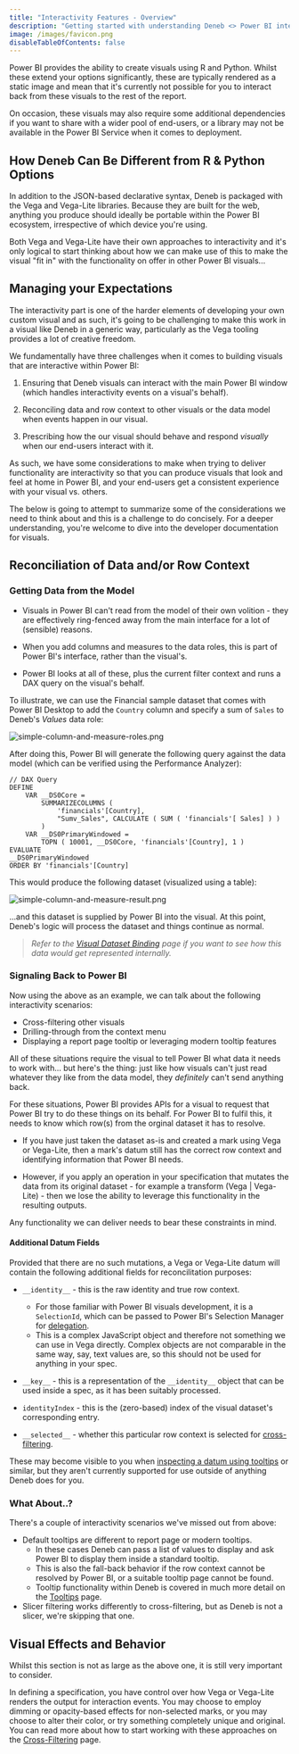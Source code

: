 ```yaml
---
title: "Interactivity Features - Overview"
description: "Getting started with understanding Deneb <> Power BI interactivity."
image: /images/favicon.png
disableTableOfContents: false
---
```



Power BI provides the ability to create visuals using <OutboundLink href="https://docs.microsoft.com/en-us/power-bi/create-reports/desktop-r-visuals?WT.mc_id=DP-MVP-5003712" target="_blank">R</OutboundLink> and <OutboundLink href="https://docs.microsoft.com/en-us/power-bi/connect-data/desktop-python-visuals?WT.mc_id=DP-MVP-5003712" target="_blank">Python</OutboundLink>. Whilst these extend your options significantly, these are typically rendered as a static image and mean that it's currently not possible for you to interact back from these visuals to the rest of the report.

On occasion, these visuals may also require some additional dependencies if you want to share with a wider pool of end-users, or a library may not be available in the Power BI Service when it comes to deployment.

## How Deneb Can Be Different from R & Python Options

In addition to the JSON-based declarative syntax, Deneb is packaged with the Vega and Vega-Lite libraries. Because they are built for the web, anything you produce should ideally be portable within the Power BI ecosystem, irrespective of which device you're using.

Both <OutboundLink href="https://vega.github.io/vega/docs/event-streams/" target="_blank"> Vega</OutboundLink> and <OutboundLink href="https://vega.github.io/vega-lite/docs/selection.html" target="_blank">Vega-Lite</OutboundLink> have their own approaches to interactivity and it's only logical to start thinking about how we can make use of this to make the visual "fit in" with the functionality on offer in other Power BI visuals...

## Managing your Expectations

The interactivity part is one of the harder elements of developing your own custom visual and as such, it's going to be challenging to make this work in a visual like Deneb in a generic way, particularly as the Vega tooling provides a lot of creative freedom.

We fundamentally have three challenges when it comes to building visuals that are interactive within Power BI:

1. Ensuring that Deneb visuals can interact with the main Power BI window (which handles interactivity events on a visual's behalf).

2. Reconciling data and row context to other visuals or the data model when events happen in our visual.

3. Prescribing how the our visual should behave and respond _visually_ when our end-users interact with it.

As such, we have some considerations to make when trying to deliver functionality are interactivity so that you can produce visuals that look and feel at home in Power BI, and your end-users get a consistent experience with your visual vs. others.

The below is going to attempt to summarize some of the considerations we need to think about and this is a challenge to do concisely. For a deeper understanding, you're welcome to dive into the <OutboundLink href="https://docs.microsoft.com/en-us/power-bi/developer/visuals?WT.mc_id=DP-MVP-5003712" target="_blank">developer documentation for visuals</OutboundLink>.

## Reconciliation of Data and/or Row Context

### Getting Data from the Model

-   Visuals in Power BI can't read from the model of their own volition - they are effectively ring-fenced away from the main interface for a lot of (sensible) reasons.

-   When you add columns and measures to the data roles, this is part of Power BI's interface, rather than the visual's.

-   Power BI looks at all of these, plus the current filter context and runs a DAX query on the visual's behalf.

To illustrate, we can use the Financial sample dataset that comes with Power BI Desktop to add the `Country` column and specify a sum of `Sales` to Deneb's _Values_ data role:

![simple-column-and-measure-roles.png](/images/interactivity/simple-column-and-measure-roles.png "Adding a column and an implicit measure to the data roles.")

After doing this, Power BI will generate the following query against the data model (which can be verified using the <OutboundLink href="https://docs.microsoft.com/en-us/power-bi/create-reports/desktop-performance-analyzer?WT.mc_id=DP-MVP-5003712" target="_blank">Performance Analyzer</OutboundLink>):

```dax
// DAX Query
DEFINE
    VAR __DS0Core =
        SUMMARIZECOLUMNS (
            'financials'[Country],
            "Sumv_Sales", CALCULATE ( SUM ( 'financials'[ Sales] ) )
        )
    VAR __DS0PrimaryWindowed =
        TOPN ( 10001, __DS0Core, 'financials'[Country], 1 )
EVALUATE
__DS0PrimaryWindowed
ORDER BY 'financials'[Country]
```

This would produce the following dataset (visualized using a table):

![simple-column-and-measure-result.png](/images/interactivity/simple-column-and-measure-result.png "Results of a simple DAX query (using a table visual).")

...and this dataset is supplied by Power BI into the visual. At this point, Deneb's logic will process the dataset and things continue as normal.

> _Refer to the [Visual Dataset Binding](visual-dataset-binding#grain--row-context) page if you want to see how this data would get represented internally._

### Signaling Back to Power BI

Now using the above as an example, we can talk about the following interactivity scenarios:

-   Cross-filtering other visuals
-   Drilling-through from the context menu
-   Displaying a report page tooltip or leveraging modern tooltip features

All of these situations require the visual to tell Power BI what data it needs to work with... but here's the thing: just like how visuals can't just read whatever they like from the data model, they _definitely_ can't send anything back.

For these situations, Power BI provides APIs for a visual to request that Power BI try to do these things on its behalf. For Power BI to fulfil this, it needs to know which row(s) from the orginal dataset it has to resolve.

-   If you have just taken the dataset as-is and created a mark using Vega or Vega-Lite, then a mark's datum still has the correct row context and identifying information that Power BI needs.

-   However, if you apply an operation in your specification that mutates the data from its original dataset - for example a transform (<OutboundLink href="https://vega.github.io/vega/docs/transforms/" target="_blank">Vega</OutboundLink> | <OutboundLink href="https://vega.github.io/vega-lite/docs/transform.html" target="_blank"> Vega-Lite</OutboundLink>) - then we lose the ability to leverage this functionality in the resulting outputs.

Any functionality we can deliver needs to bear these constraints in mind.

#### Additional Datum Fields

Provided that there are no such mutations, a Vega or Vega-Lite datum will contain the following additional fields for reconcilitation purposes:

-   `__identity__` - this is the raw identity and true row context.

    -   For those familiar with Power BI visuals development, it is a <OutboundLink href="https://docs.microsoft.com/en-us/power-bi/developer/visuals/selection-api" target="_blank">`SelectionId`</OutboundLink>, which can be passed to Power BI's Selection Manager for [delegation](/interactivity-features-overview/#signaling-back-to-power-bi).
    -   This is a complex JavaScript object and therefore not something we can use in Vega directly. Complex objects are not comparable in the same way, say, text values are, so this should not be used for anything in your spec.

-   `__key__` - this is a representation of the `__identity__` object that can be used inside a spec, as it has been suitably processed.
-   `identityIndex` - this is the (zero-based) index of the visual dataset's corresponding entry.
-   `__selected__` - whether this particular row context is selected for [cross-filtering](/interactivity-selection).

These may become visible to you when [inspecting a datum using tooltips](/interactivity-tooltips#debugging-with-tooltips) or similar, but they aren't currently supported for use outside of anything Deneb does for you.

### What About..?

There's a couple of interactivity scenarios we've missed out from above:

-   Default tooltips are different to report page or modern tooltips.
    -   In these cases Deneb can pass a list of values to display and ask Power BI to display them inside a standard tooltip.
    -   This is also the fall-back behavior if the row context cannot be resolved by Power BI, or a suitable tooltip page cannot be found.
    -   Tooltip functionality within Deneb is covered in much more detail on the [Tooltips](interactivity-tooltips) page.
-   Slicer filtering works differently to cross-filtering, but as Deneb is not a slicer, we're skipping that one.

## Visual Effects and Behavior

Whilst this section is not as large as the above one, it is still very important to consider.

In defining a specification, you have control over how Vega or Vega-Lite renders the output for interaction events. You may choose to employ dimming or opacity-based effects for non-selected marks, or you may choose to alter their color, or try something completely unique and original. You can read more about how to start working with these approaches on the [Cross-Filtering](/interactivity-selection) page.
